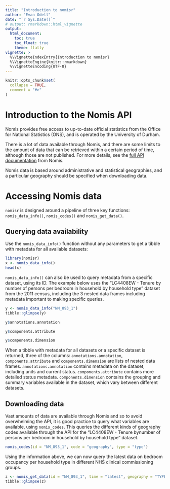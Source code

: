 ```yaml
---
title: "Introduction to nomisr"
author: "Evan Odell"
date: "`r Sys.Date()`"
# output: rmarkdown::html_vignette
output: 
  html_document:
    toc: true
    toc_float: true
    theme: flatly
vignette: >
  %\VignetteIndexEntry{Introduction to nomisr}
  %\VignetteEngine{knitr::rmarkdown}
  %\VignetteEncoding{UTF-8}
---
```


```r
knitr::opts_chunk$set(
  collapse = TRUE,
  comment = "#>"
)
```

# Introduction to the Nomis API

Nomis provides free access to up-to-date official statistics from the Office for National Statistics (ONS), and is operated by the University of Durham.

There is a lot of data available through Nomis, and there are some limits to the amount of data that can be retrieved within a certain period of time, although those are not published. For more details, see the [full API documentation](https://www.nomisweb.co.uk/api/v01/help) from Nomis.

Nomis data is based around administrative and statistical geographies, and a particular geography should be specified when downloading data.

# Accessing Nomis data

`nomisr` is designed around a pipeline of three key functions: `nomis_data_info()`, `nomis_codes()` and `nomis_get_data()`.


## Querying data availability

Use the `nomis_data_info()` function without any parameters to get a tibble 
with metadata for all available datasets:

```r
library(nomisr) 
x <- nomis_data_info()
head(x)
```


`nomis_data_info()` can also be used to query metadata from a specific dataset, using its ID. The example below uses the "LC4408EW - Tenure by number of persons per bedroom in household by household type" dataset from the 2011 census, including the 3 nested data frames including metadata important to making specific queries.

```r
y <- nomis_data_info("NM_893_1")
tibble::glimpse(y)

y$annotations.annotation

y$components.attribute

y$components.dimension
```


When a tibble with metadata for all datasets or a specific dataset is returned, three of the columns: `annotations.annotation`, `components.attribute` and `components.dimension` are lists of nested data frames. `annotations.annotation` contains metadata on the dataset, including units and current status. `components.attribute` contains more detailed status metadata. `components.dimension` contains the grouping and summary variables available in the dataset, which vary between different datasets.

## Downloading data

Vast amounts of data are available through Nomis and so to avoid overwhelming the API, it is good practice to query what variables are available, using `nomis_codes`. This queries the different kinds of geography codes available through the API for the "LC4408EW - Tenure bynumber of persons per bedroom in household by household type" dataset.

```r
nomis_codes(id = "NM_893_1", code = "geography", type = "type")
```


Using the information above, we can now query the latest data on bedroom occupancy per household type in different NHS clinical commissioning groups.

```r
z <- nomis_get_data(id = "NM_893_1", time = "latest", geography = "TYPE266")
tibble::glimpse(z)
```



